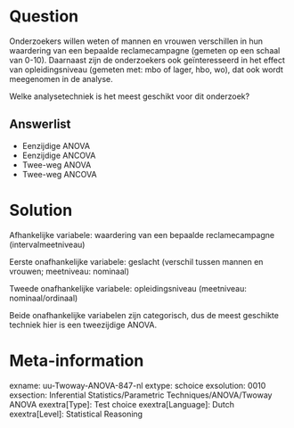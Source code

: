 Question
========
Onderzoekers willen weten of mannen en vrouwen verschillen in hun waardering van een bepaalde reclamecampagne (gemeten op een schaal van 0-10). Daarnaast zijn de onderzoekers ook geïnteresseerd in het effect van opleidingsniveau (gemeten met: mbo of lager, hbo, wo), dat ook wordt meegenomen in de analyse.

Welke analysetechniek is het meest geschikt voor dit onderzoek?

Answerlist
----------
* Eenzijdige ANOVA
* Eenzijdige ANCOVA
* Twee-weg ANOVA
* Twee-weg ANCOVA


Solution
========
Afhankelijke variabele: waardering van een bepaalde reclamecampagne (intervalmeetniveau)

Eerste onafhankelijke variabele: geslacht (verschil tussen mannen en vrouwen; meetniveau: nominaal)

Tweede onafhankelijke variabele: opleidingsniveau (meetniveau: nominaal/ordinaal)

Beide onafhankelijke variabelen zijn categorisch, dus de meest geschikte techniek hier is een tweezijdige ANOVA.

Meta-information
================
exname: uu-Twoway-ANOVA-847-nl
extype: schoice
exsolution: 0010
exsection: Inferential Statistics/Parametric Techniques/ANOVA/Twoway ANOVA
exextra[Type]: Test choice
exextra[Language]: Dutch
exextra[Level]: Statistical Reasoning